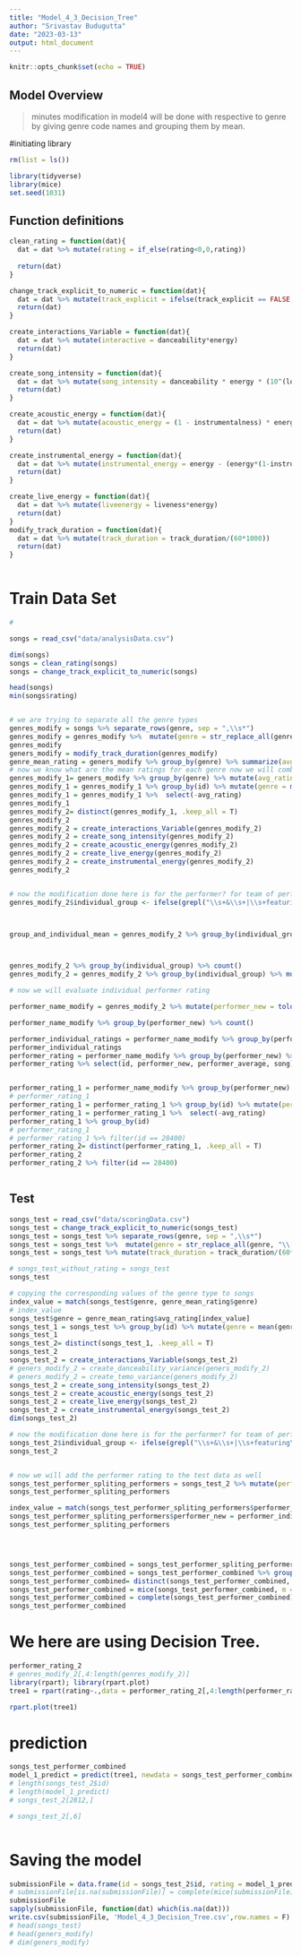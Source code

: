 ---
title: "Model_4_3_Decision_Tree"
author: "Srivastav Budugutta"
date: "2023-03-13"
output: html_document
---

```{r setup, include=FALSE}
knitr::opts_chunk$set(echo = TRUE)
```

## Model Overview
>minutes modification in model4 will be done with respective to genre by giving genre code names and grouping them by mean.


#initiating library

```{r}
rm(list = ls())

library(tidyverse)
library(mice)
set.seed(1031)
```
## Function definitions
```{r}
clean_rating = function(dat){
  dat = dat %>% mutate(rating = if_else(rating<0,0,rating))
  
  return(dat)
}

change_track_explicit_to_numeric = function(dat){
  dat = dat %>% mutate(track_explicit = ifelse(track_explicit == FALSE,0,1))
  return(dat)
}

create_interactions_Variable = function(dat){
  dat = dat %>% mutate(interactive = danceability*energy)
  return(dat)
}

create_song_intensity = function(dat){
  dat = dat %>% mutate(song_intensity = danceability * energy * (10^(loudness/20)))
  return(dat)
}

create_acoustic_energy = function(dat){
  dat = dat %>% mutate(acoustic_energy = (1 - instrumentalness) * energy)
  return(dat)
}

create_instrumental_energy = function(dat){
  dat = dat %>% mutate(instrumental_energy = energy - (energy*(1-instrumentalness)))
  return(dat)
}

create_live_energy = function(dat){
  dat = dat %>% mutate(liveenergy = liveness*energy)
  return(dat)
}
modify_track_duration = function(dat){
  dat = dat %>% mutate(track_duration = track_duration/(60*1000))
  return(dat)
}



```

# Train Data Set
```{r}
# 

songs = read_csv("data/analysisData.csv")

dim(songs)
songs = clean_rating(songs)
songs = change_track_explicit_to_numeric(songs)

head(songs)
min(songs$rating)


# we are trying to separate all the genre types
genres_modify = songs %>% separate_rows(genre, sep = ",\\s*")
genres_modify = genres_modify %>%  mutate(genre = str_replace_all(genre, "\\[|\\]|'|\"", ""))
genres_modify
geners_modify = modify_track_duration(genres_modify)
genre_mean_rating = geners_modify %>% group_by(genre) %>% summarize(avg_rating = mean(rating))
# now we know what are the mean ratings for each genre now we will combine it to the song id.
genres_modify_1= geners_modify %>% group_by(genre) %>% mutate(avg_rating = mean(rating)) %>% ungroup() %>% mutate(genre = avg_rating)
genres_modify_1 = genres_modify_1 %>% group_by(id) %>% mutate(genre = mean(genre))
genres_modify_1 = genres_modify_1 %>%  select(-avg_rating)
genres_modify_1
genres_modify_2= distinct(genres_modify_1, .keep_all = T)
genres_modify_2
genres_modify_2 = create_interactions_Variable(genres_modify_2)
genres_modify_2 = create_song_intensity(genres_modify_2)
genres_modify_2 = create_acoustic_energy(genres_modify_2)
genres_modify_2 = create_live_energy(genres_modify_2)
genres_modify_2 = create_instrumental_energy(genres_modify_2)
genres_modify_2


# now the modification done here is for the performer? for team of performer and individual performer
genres_modify_2$individual_group <- ifelse(grepl("\\s+&\\s+|\\s+featuring\\s+|\\s+or\\s+|\\s+with\\s+", genres_modify_2$performer), 1, 2)



group_and_individual_mean = genres_modify_2 %>% group_by(individual_group) %>% summarize(mean_Value = mean(rating))



genres_modify_2 %>% group_by(individual_group) %>% count()
genres_modify_2 = genres_modify_2 %>% group_by(individual_group) %>% mutate()

# now we will evaluate individual performer rating

performer_name_modify = genres_modify_2 %>% mutate(performer_new = tolower(performer)) %>% separate_rows(performer_new, sep = "\\s*&\\s*|\\s*featuring\\s*|\\s+or\\s+|\\s*with\\s*") %>%  mutate(performer_new = str_trim(performer_new))

performer_name_modify %>% group_by(performer_new) %>% count()

performer_individual_ratings = performer_name_modify %>% group_by(performer_new) %>% summarize(avg_rating = mean(rating))
performer_individual_ratings
performer_rating = performer_name_modify %>% group_by(performer_new) %>% mutate(performer_average = mean(rating))
performer_rating %>% select(id, performer_new, performer_average, song)


performer_rating_1 = performer_name_modify %>% group_by(performer_new) %>% mutate(avg_rating = mean(rating)) %>% ungroup() %>% mutate(performer_new = avg_rating)
# performer_rating_1
performer_rating_1 = performer_rating_1 %>% group_by(id) %>% mutate(performer_new = mean(performer_new))
performer_rating_1 = performer_rating_1 %>%  select(-avg_rating)
performer_rating_1 %>% group_by(id)
# performer_rating_1
# performer_rating_1 %>% filter(id == 28400)
performer_rating_2= distinct(performer_rating_1, .keep_all = T)
performer_rating_2
performer_rating_2 %>% filter(id == 28400)



```

## Test





```{r}
songs_test = read_csv("data/scoringData.csv")
songs_test = change_track_explicit_to_numeric(songs_test)
songs_test = songs_test %>% separate_rows(genre, sep = ",\\s*")
songs_test = songs_test %>%  mutate(genre = str_replace_all(genre, "\\[|\\]|'|\"", ""))
songs_test = songs_test %>% mutate(track_duration = track_duration/(60*1000))

# songs_test_without_rating = songs_test
songs_test

# copying the corresponding values of the genre type to songs
index_value = match(songs_test$genre, genre_mean_rating$genre)
# index_value
songs_test$genre = genre_mean_rating$avg_rating[index_value] 
songs_test_1 = songs_test %>% group_by(id) %>% mutate(genre = mean(genre))
songs_test_1
songs_test_2= distinct(songs_test_1, .keep_all = T)
songs_test_2
songs_test_2 = create_interactions_Variable(songs_test_2)
# geners_modify_2 = create_danceability_variance(geners_modify_2)
# geners_modify_2 = create_temo_variance(geners_modify_2)
songs_test_2 = create_song_intensity(songs_test_2)
songs_test_2 = create_acoustic_energy(songs_test_2)
songs_test_2 = create_live_energy(songs_test_2)
songs_test_2 = create_instrumental_energy(songs_test_2)
dim(songs_test_2)

# now the modification done here is for the performer? for team of performer and individual performer
songs_test_2$individual_group <- ifelse(grepl("\\s+&\\s+|\\s+featuring\\s+|\\s+or\\s+|\\s+with\\s+", songs_test_2$performer), 1, 2)
songs_test_2


# now we will add the performer rating to the test data as well
songs_test_performer_spliting_performers = songs_test_2 %>% mutate(performer_new = tolower(performer)) %>% separate_rows(performer_new, sep = "\\s*&\\s*|\\s*featuring\\s*|\\s+or\\s+|\\s*with\\s*") %>%  mutate(performer_new = str_trim(performer_new))
songs_test_performer_spliting_performers

index_value = match(songs_test_performer_spliting_performers$performer_new, performer_individual_ratings$performer_new)
songs_test_performer_spliting_performers$performer_new = performer_individual_ratings$avg_rating[index_value]
songs_test_performer_spliting_performers




songs_test_performer_combined = songs_test_performer_spliting_performers %>% group_by(id) %>% mutate(performer_new = mean(performer_new))
songs_test_performer_combined = songs_test_performer_combined %>% group_by(id) %>% mutate(performer_new = mean(performer_new))
songs_test_performer_combined= distinct(songs_test_performer_combined, .keep_all = T)
songs_test_performer_combined = mice(songs_test_performer_combined, m = 5, method = "pmm")
songs_test_performer_combined = complete(songs_test_performer_combined)
songs_test_performer_combined

```


# We here are using Decision Tree.

```{r}
performer_rating_2
# genres_modify_2[,4:length(genres_modify_2)]
library(rpart); library(rpart.plot)
tree1 = rpart(rating~.,data = performer_rating_2[,4:length(performer_rating_2)], method = 'anova')

rpart.plot(tree1)


```


# prediction

```{r}

songs_test_performer_combined
model_1_predict = predict(tree1, newdata = songs_test_performer_combined[,4:length(songs_test_performer_combined)], type='vector')
# length(songs_test_2$id)
# length(model_1_predict)
# songs_test_2[2812,]

# songs_test_2[,6]



```


# Saving the model

```{r}

submissionFile = data.frame(id = songs_test_2$id, rating = model_1_predict)
# submissionFile[is.na(submissionFile)] = complete(mice(submissionFile))
submissionFile
sapply(submissionFile, function(dat) which(is.na(dat)))
write.csv(submissionFile, 'Model_4_3_Decision_Tree.csv',row.names = F)
# head(songs_test)
# head(geners_modify)
# dim(geners_modify)


```




```{r}



```




```{r}



```